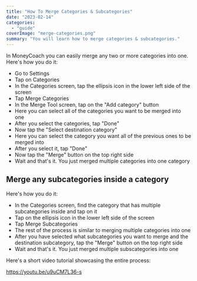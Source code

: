 ```yaml
---
title: "How To Merge Categories & Subcategories"
date: "2023-02-14"
categories: 
  - "guide"
coverImage: "merge-categories.png"
summary: "You will learn how to merge categories & subcategories."
---
```


In MoneyCoach you can easily merge any two or more categories into one. Here's how you do it:

- Go to Settings
- Tap on Categories
- In the Categories screen, tap the ellipsis icon in the lower left side of the screen
- Tap Merge Categories
- In the Merge Tool screen, tap on the "Add category" button
- Here you can select all of the categories you want to be merged into one
- After you select the categories, tap "Done"
- Now tap the "Select destination category"
- Here you can select the category you want all of the previous ones to be merged into
- After you select it, tap "Done"
- Now tap the "Merge" button on the top right side
- Wait and that's it. You just merged multiple categories into one category

## Merge any subcategories inside a category
Here's how you do it:

- In the Categories screen, find the category that has multiple subcategories inside and tap on it
- Tap on the ellipsis icon in the lower left side of the screen
- Tap Merge Subcategories
- The rest of the process is similar to merging multiple categories into one
- After you have selected what subcategories you want to merge and the destination subcategory, tap the "Merge" button on the top right side
- Wait and that's it. You just merged multiple subscategories into one

Here's a short video tutorial showcasing the entire process:

https://youtu.be/u9uCM7L36-s
